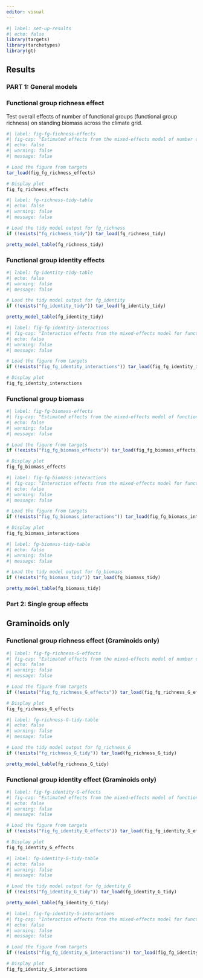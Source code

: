 ```yaml
---
editor: visual
---
```


```r
#| label: set-up-results
#| echo: false
library(targets)
library(tarchetypes)
library(gt)

```

## Results

### PART 1: General models

### Functional group richness effect

Test overall effects of number of functional groups (functional group richness) on standing biomass across the climate grid.

```r
#| label: fig-fg-fichness-effects
#| fig-cap: "Estimated effects from the mixed-effects model of number of functional groups on standing biomass. The model coefficients with confidence intervals for functional group richness, precipitation, and temperature and their interactions are shown."
#| echo: false
#| warning: false
#| message: false

# Load the figure from targets
tar_load(fig_fg_richness_effects)

# Display plot
fig_fg_richness_effects
```

```r
#| label: fg-richness-tidy-table
#| echo: false
#| warning: false
#| message: false

# Load the tidy model output for fg_richness
if (!exists("fg_richness_tidy")) tar_load(fg_richness_tidy)

pretty_model_table(fg_richness_tidy)

```

### Functional group identity effects

```r
#| label: fg-identity-tidy-table
#| echo: false
#| warning: false
#| message: false

# Load the tidy model output for fg_identity
if (!exists("fg_identity_tidy")) tar_load(fg_identity_tidy)

pretty_model_table(fg_identity_tidy)
```

```r
#| label: fig-fg-identity-interactions
#| fig-cap: "Interaction effects from the mixed-effects model for functional group identity on standing biomass. The plot displays estimated interaction effects between functional group identity and environmental variables."
#| echo: false
#| warning: false
#| message: false

# Load the figure from targets
if (!exists("fig_fg_identity_interactions")) tar_load(fig_fg_identity_interactions)

# Display plot
fig_fg_identity_interactions
```

### Functional group biomass

```r
#| label: fig-fg-biomass-effects
#| fig-cap: "Estimated effects from the mixed-effects model of functional group biomass on standing biomass. The model coefficients with confidence intervals for functional group biomass, precipitation, and temperature and their interactions are shown."
#| echo: false
#| warning: false
#| message: false

# Load the figure from targets
if (!exists("fig_fg_biomass_effects")) tar_load(fig_fg_biomass_effects)

# Display plot
fig_fg_biomass_effects
```

```r
#| label: fig-fg-biomass-interactions
#| fig-cap: "Interaction effects from the mixed-effects model for functional group biomass on standing biomass. The plot displays estimated interaction effects between functional group biomass and environmental variables."
#| echo: false
#| warning: false
#| message: false

# Load the figure from targets
if (!exists("fig_fg_biomass_interactions")) tar_load(fig_fg_biomass_interactions)

# Display plot
fig_fg_biomass_interactions
```

```r
#| label: fg-biomass-tidy-table
#| echo: false
#| warning: false
#| message: false

# Load the tidy model output for fg_biomass
if (!exists("fg_biomass_tidy")) tar_load(fg_biomass_tidy)

pretty_model_table(fg_biomass_tidy)
```

### Part 2: Single group effects

## Graminoids only

### Functional group richness effect (Graminoids only)

```r
#| label: fig-fg-richness-G-effects
#| fig-cap: "Estimated effects from the mixed-effects model of number of functional groups (graminoids only) on standing biomass. The model coefficients with confidence intervals for functional group richness, precipitation, and temperature and their interactions are shown."
#| echo: false
#| warning: false
#| message: false

# Load the figure from targets
if (!exists("fig_fg_richness_G_effects")) tar_load(fig_fg_richness_G_effects)

# Display plot
fig_fg_richness_G_effects
```

```r
#| label: fg-richness-G-tidy-table
#| echo: false
#| warning: false
#| message: false

# Load the tidy model output for fg_richness_G
if (!exists("fg_richness_G_tidy")) tar_load(fg_richness_G_tidy)

pretty_model_table(fg_richness_G_tidy)
```

### Functional group identity effect (Graminoids only)

```r
#| label: fig-fg-identity-G-effects
#| fig-cap: "Estimated effects from the mixed-effects model of functional group identity (graminoids only) on standing biomass. The model coefficients with confidence intervals for functional group identity, precipitation, and temperature and their interactions are shown."
#| echo: false
#| warning: false
#| message: false

# Load the figure from targets
if (!exists("fig_fg_identity_G_effects")) tar_load(fig_fg_identity_G_effects)

# Display plot
fig_fg_identity_G_effects
```

```r
#| label: fg-identity-G-tidy-table
#| echo: false
#| warning: false
#| message: false

# Load the tidy model output for fg_identity_G
if (!exists("fg_identity_G_tidy")) tar_load(fg_identity_G_tidy)

pretty_model_table(fg_identity_G_tidy)
```

```r
#| label: fig-fg-identity-G-interactions
#| fig-cap: "Interaction effects from the mixed-effects model for functional group identity (graminoids only) on standing biomass. The plot displays estimated interaction effects between functional group identity and environmental variables."
#| echo: false
#| warning: false
#| message: false

# Load the figure from targets
if (!exists("fig_fg_identity_G_interactions")) tar_load(fig_fg_identity_G_interactions)

# Display plot
fig_fg_identity_G_interactions
```
